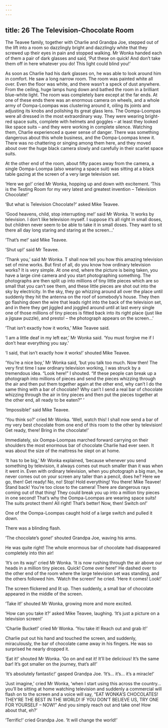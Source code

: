 ```yaml
---
---
---
```

title: 26 The Television-Chocolate Room
---

The Teavee family, together with Charlie and Grandpa Joe, stepped out of the lift into a room so dazzlingly bright and dazzlingly white that they screwed up their eyes in pain and stopped walking. Mr Wonka handed each of them a pair of dark glasses and said, ‘Put these on quick! And don’t take them off in here whatever you do! This light could blind you!’

As soon as Charlie had his dark glasses on, he was able to look around him in comfort. He saw a long narrow room. The room was painted white all over. Even the floor was white, and there wasn’t a speck of dust anywhere. From the ceiling, huge lamps hung down and bathed the room in a brilliant blue-white light. The room was completely bare except at the far ends. At one of these ends there was an enormous camera on wheels, and a whole army of Oompa-Loompas was clustering around it, oiling its joints and adjusting its knobs and polishing its great glass lens. The Oompa-Loompas were all dressed in the most extraordinary way. They were wearing bright-red space suits, complete with helmets and goggles – at least they looked like space suits – and they were working in complete silence. Watching them, Charlie experienced a queer sense of danger. There was something dangerous about this whole business, and the Oompa-Loompas knew it. There was no chattering or singing among them here, and they moved about over the huge black camera slowly and carefully in their scarlet space suits.

At the other end of the room, about fifty paces away from the camera, a single Oompa-Loompa (also wearing a space suit) was sitting at a black table gazing at the screen of a very large television set.

‘Here we go!’ cried Mr Wonka, hopping up and down with excitement. ‘This is the Testing Room for my very latest and greatest invention – Television Chocolate!’

‘But what is Television Chocolate?’ asked Mike Teavee.

‘Good heavens, child, stop interrupting me!’ said Mr Wonka. ‘It works by television. I don’t like television myself. I suppose it’s all right in small doses, but children never seem to be able to take it in small doses. They want to sit there all day long staring and staring at the screen…’

‘That’s me!’ said Mike Teavee.

‘Shut up!’ said Mr Teavee.

‘Thank you,’ said Mr Wonka. T shall now tell you how this amazing television set of mine works. But first of all, do you know how ordinary television works? It is very simple. At one end, where the picture is being taken, you have a large ciné camera and you start photographing something. The photographs are then split up into millions of tiny little pieces which are so small that you can’t see them, and these little pieces are shot out into the sky by electricity. In the sky, they go whizzing around all over the place until suddenly they hit the antenna on the roof of somebody’s house. They then go flashing down the wire that leads right into the back of the television set, and in there they get jiggled and joggled around until at last every single one of those millions of tiny pieces is fitted back into its right place (just like a jigsaw puzzle), and presto! – the photograph appears on the screen…’

‘That isn’t exactly how it works,’ Mike Teavee said.

‘I am a little deaf in my left ear,’ Mr Wonka said. ‘You must forgive me if I don’t hear everything you say.’

‘I said, that isn’t exactly how it works!’ shouted Mike Teavee.



‘You’re a nice boy,’ Mr Wonka said, ‘but you talk too much. Now then! The very first time I saw ordinary television working, I was struck by a tremendous idea. “Look here!” I shouted. “If these people can break up a photograph into millions of pieces and send the pieces whizzing through the air and then put them together again at the other end, why can’t I do the same thing with a bar of chocolate? Why can’t I send a real bar of chocolate whizzing through the air in tiny pieces and then put the pieces together at the other end, all ready to be eaten?” ’

‘Impossible!’ said Mike Teavee.

‘You think so?’ cried Mr Wonka. ‘Well, watch this! I shall now send a bar of my very best chocolate from one end of this room to the other by television! Get ready, there! Bring in the chocolate!’

Immediately, six Oompa-Loompas marched forward carrying on their shoulders the most enormous bar of chocolate Charlie had ever seen. It was about the size of the mattress he slept on at home.



‘It has to be big,’ Mr Wonka explained, ‘because whenever you send something by television, it always comes out much smaller than it was when it went in. Even with ordinary television, when you photograph a big man, he never comes out on your screen any taller than a pencil, does he? Here we go, then! Get ready! No, no! Stop! Hold everything! You there! Mike Teavee! Stand back! You’re too close to the camera! There are dangerous rays coming out of that thing! They could break you up into a million tiny pieces in one second! That’s why the Oompa-Loompas are wearing space suits! The suits protect them! All right! That’s better! Now, then! Switch on!’

One of the Oompa-Loompas caught hold of a large switch and pulled it down.

There was a blinding flash.

‘The chocolate’s gone!’ shouted Grandpa Joe, waving his arms.

He was quite right! The whole enormous bar of chocolate had disappeared completely into thin air!

‘It’s on its way!’ cried Mr Wonka. ‘It is now rushing through the air above our heads in a million tiny pieces. Quick! Come over here!’ He dashed over to the other end of the room where the large television set was standing, and the others followed him. ‘Watch the screen!’ he cried. ‘Here it comes! Look!’

The screen flickered and lit up. Then suddenly, a small bar of chocolate appeared in the middle of the screen.

‘Take it!’ shouted Mr Wonka, growing more and more excited.

‘How can you take it?’ asked Mike Teavee, laughing. ‘It’s just a picture on a television screen!’

‘Charlie Bucket!’ cried Mr Wonka. ‘You take it! Reach out and grab it!’

Charlie put out his hand and touched the screen, and suddenly, miraculously, the bar of chocolate came away in his fingers. He was so surprised he nearly dropped it.

‘Eat it!’ shouted Mr Wonka. ‘Go on and eat it! It’ll be delicious! It’s the same bar! It’s got smaller on the journey, that’s all!’

‘It’s absolutely fantastic!’ gasped Grandpa Joe. ‘It’s… it’s… it’s a miracle!’

‘Just imagine,’ cried Mr Wonka, ‘when I start using this across the country… you’ll be sitting at home watching television and suddenly a commercial will flash on to the screen and a voice will say, “EAT WONKA’S CHOCOLATES! THEY’RE THE BEST IN THE WORLD! IF YOU DON’T BELIEVE US, TRY ONE FOR YOURSELF – NOW!” And you simply reach out and take one! How about that, eh?’

‘Terrific!’ cried Grandpa Joe. ‘It will change the world!’